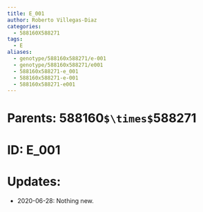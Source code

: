 ```yaml
---
title: E_001
author: Roberto Villegas-Diaz
categories:
  - 588160X588271
tags:
  - E
aliases:
  - genotype/588160x588271/e-001
  - genotype/588160x588271/e001
  - 588160x588271-e_001
  - 588160x588271-e-001
  - 588160x588271-e001
---
```


# **Parents**: 588160`$\times$`588271
# **ID**: E_001
# **Updates**: 
 - 2020-06-28: Nothing new.
